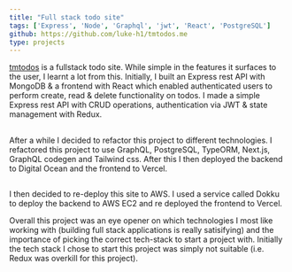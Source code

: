 ```yaml
---
title: "Full stack todo site"
tags: ['Express', 'Node', 'Graphql', 'jwt', 'React', 'PostgreSQL']
github: https://github.com/luke-h1/tmtodos.me
type: projects
---
```


<a href="https://tmtodos.me" target="_blank" rel="noreferrer">tmtodos</a> is a fullstack todo site. While simple in the features it surfaces to the user, I learnt a lot from this. Initially, I built an Express rest API with MongoDB & a frontend with React which enabled authenticated users to perform create, read & delete functionality on todos. I made a simple Express rest API with CRUD operations, authentication via JWT & state management with Redux. 


##

After a while I decided to refactor this project to different technologies. I refactored this project to use GraphQL, PostgreSQL, TypeORM, Next.js, GraphQL codegen and Tailwind css. After this I then deployed the backend to Digital Ocean and the frontend to Vercel. 

##

I then decided to re-deploy this site to AWS. I used a service called Dokku to deploy the backend to AWS EC2 and re deployed the frontend to Vercel. 



Overall this project was an eye opener on which technologies I most like working with (building full stack applications is really satisifying) and the importance of picking the correct tech-stack to start a project with. Initially the tech stack I chose to start this project was simply not suitable (i.e. Redux was overkill for this project).
